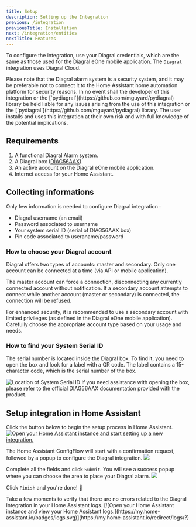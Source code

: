```yaml
---
title: Setup
description: Setting up the Integration
previous: /integration
previousTitle: Installation
next: /integration/entities
nextTitle: Features
---
```


To configure the integration, use your Diagral credentials, which are the same as those used for the Diagral eOne mobile application.
The `Diagral` integration uses Diagral Cloud.

<Warning>
Please note that the Diagral alarm system is a security system, and it may be preferable not to connect it to the Home Assistant home automation platform for security reasons.
In no event shall the developer of this integration or the [`pydiagral`](https://github.com/mguyard/pydiagral) library be held liable for any issues arising from the use of this integration or the [`pydiagral`](https://github.com/mguyard/pydiagral) library.
The user installs and uses this integration at their own risk and with full knowledge of the potential implications.
</Warning>

## Requirements

1. A functional Diagral Alarm system.
2. A Diagral box ([DIAG56AAX](https://www.diagral.fr/commande/box-alerte-et-pilotage)).
3. An active account on the Diagral eOne mobile application.
4. Internet access for your Home Assistant.

## Collecting informations

Only few information is needed to configure Diagral integration :
- Diagral username (an email)
- Password associated to username
- Your system serial ID (serial of DIAG56AAX box)
- Pin code associated to useraname/password

### How to choose your Diagral account

Diagral offers two types of accounts: master and secondary.
Only one account can be connected at a time (via API or mobile application).

The master account can force a connection, disconnecting any currently connected account without notification.
If a secondary account attempts to connect while another account (master or secondary) is connected, the connection will be refused.

For enhanced security, it is recommended to use a secondary account with limited privileges (as defined in the Diagral eOne mobile application).
Carefully choose the appropriate account type based on your usage and needs.

### How to find your System Serial ID

The serial number is located inside the Diagral box.
To find it, you need to open the box and look for a label with a QR code.
The label contains a 15-character code, which is the serial number of the box.

<Image src="https://raw.githubusercontent.com/mguyard/pydiagral/main/docs/how-to-find-diagral-serial.png" alt="Location of System Serial ID"/>

<Info>
If you need assistance with opening the box, please refer to the official DIAG56AAX documentation provided with the product.
</Info>

## Setup integration in Home Assistant

Click the button below to begin the setup process in Home Assistant.
[![Open your Home Assistant instance and start setting up a new integration.](https://my.home-assistant.io/badges/config_flow_start.svg)](https://my.home-assistant.io/redirect/config_flow_start/?domain=diagral)

The Home Assistant ConfigFlow will start with a confirmation request, followed by a popup to configure the Diagral integration.
<Image src="/images/configflow.png" />

Complete all the fields and click `Submit`.
You will see a success popup where you can choose the area to place your Diagral alarm.
<Image src="/images/configflow-success.png" />

Click `Finish` and you're done! 🎉

<Success>
Take a few moments to verify that there are no errors related to the Diagral Integration in your Home Assistant logs.
[![Open your Home Assistant instance and view your Home Assistant logs.](https://my.home-assistant.io/badges/logs.svg)](https://my.home-assistant.io/redirect/logs/?)
</Success>
